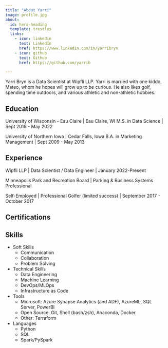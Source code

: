 ```yaml
---
title: "About Yarri"
image: profile.jpg
about:
  id: hero-heading
  template: trestles
  links:
    - icon: linkedin
      text: LinkedIn
      href: https://www.linkedin.com/in/yarribryn
    - icon: github
      text: Github
      href: https://github.com/yarrib

---
```


:::{#hero-heading}

Yarri Bryn is a Data Scientist at Wipfli LLP. 
Yarri is married with one kiddo, Mateo, whom he hopes will grow up to be curious. 
He also likes golf, spending time outdoors, and various athletic and non-athletic hobbies.
  

## Education

University of Wisconsin - Eau Claire | Eau Claire, WI
M.S. in Data Science | Sept 2019 - May 2022

University of Northern Iowa | Cedar Falls, Iowa
B.A. in Marketing Management | Sept 2009 - May 2013


## Experience

Wipfli LLP | Data Scientist / Data Engineer | January 2022-Present

Minneapolis Park and Recreation Board | Parking & Business Systems Professional

Self-Employed | Professional Golfer (limited success) | September 2017 - October 2017

:::

## Certifications

<div data-iframe-width="200" data-iframe-height="270" data-share-badge-id="89155f7a-fb11-4942-b40c-8fb74ff882a3" data-share-badge-host="https://www.credly.com"></div><script type="text/javascript" async src="//cdn.credly.com/assets/utilities/embed.js"></script>
<div data-iframe-width="200" data-iframe-height="270" data-share-badge-id="7bfd1940-e3bc-49d5-af90-060da680f0a4" data-share-badge-host="https://www.credly.com"></div><script type="text/javascript" async src="//cdn.credly.com/assets/utilities/embed.js"></script>
<div data-iframe-width="200" data-iframe-height="270" data-share-badge-id="0fdbb816-ed03-4f3e-9951-2027403f34f9" data-share-badge-host="https://www.credly.com"></div><script type="text/javascript" async src="//cdn.credly.com/assets/utilities/embed.js"></script>

## Skills

- Soft Skills
  + Communication
  + Collaboration
  + Problem Solving
- Technical Skills
  + Data Engineering
  + Machine Learning
  + DevOps/MLOps
  + Infrastructure as Code
- Tools
  + Microsoft: Azure Synapse Analytics (and ADF), AzureML, SQL Server, PowerBI
  + Open Source: Git, Shell (bash/zsh), Anaconda, Docker
  + Other: Terraform
- Languages
  + Python
  + SQL
  + Spark/PySpark